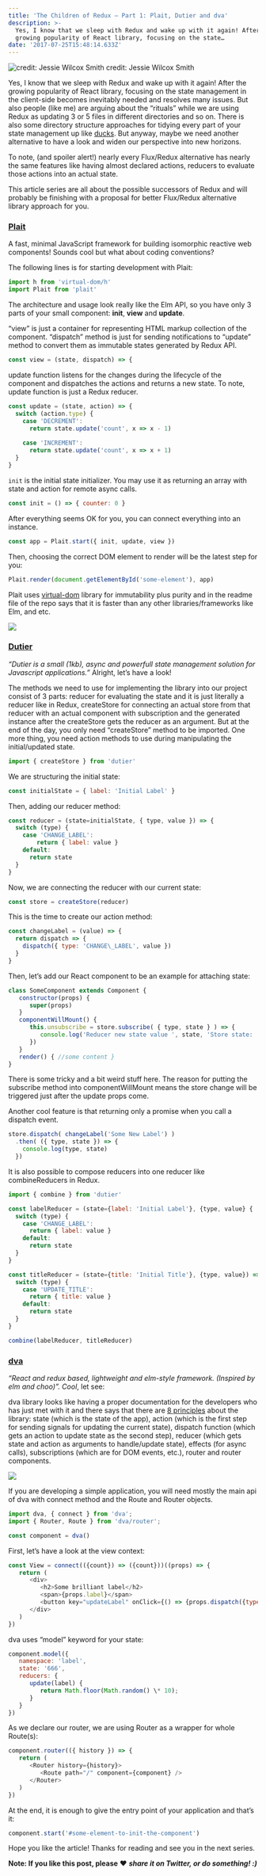 ```yaml
---
title: 'The Children of Redux — Part 1: Plait, Dutier and dva'
description: >-
  Yes, I know that we sleep with Redux and wake up with it again! After the
  growing popularity of React library, focusing on the state…
date: '2017-07-25T15:48:14.633Z'
---
```


![credit: Jessie Wilcox Smith](https://cdn-images-1.medium.com/max/800/1*6YfrjUpwI7-IOBXOe4et_g.jpeg)
credit: Jessie Wilcox Smith

Yes, I know that we sleep with Redux and wake up with it again! After the growing popularity of React library, focusing on the state management in the client-side becomes inevitably needed and resolves many issues. But also people (like me) are arguing about the “rituals” while we are using Redux as updating 3 or 5 files in different directories and so on. There is also some directory structure approaches for tidying every part of your state management up like [ducks](https://github.com/erikras/ducks-modular-redux). But anyway, maybe we need another alternative to have a look and widen our perspective into new horizons.

To note, (and spoiler alert!) nearly every Flux/Redux alternative has nearly the same features like having almost declared actions, reducers to evaluate those actions into an actual state.

This article series are all about the possible successors of Redux and will probably be finishing with a proposal for better Flux/Redux alternative library approach for you.

### [**Plait**](https://github.com/wildlyinaccurate/plait)

A fast, minimal JavaScript framework for building isomorphic reactive web components! Sounds cool but what about coding conventions?

The following lines is for starting development with Plait:

```js
import h from 'virtual-dom/h'  
import Plait from 'plait'
```

The architecture and usage look really like the Elm API, so you have only 3 parts of your small component: **init**, **view** and **update**.

“view” is just a container for representing HTML markup collection of the component. “dispatch” method is just for sending notifications to “update” method to convert them as immutable states generated by Redux API.

```js
const view = (state, dispatch) => {  
```

update function listens for the changes during the lifecycle of the component and dispatches the actions and returns a new state. To note, update function is just a Redux reducer.

```js
const update = (state, action) => {  
  switch (action.type) {  
    case 'DECREMENT':  
      return state.update('count', x => x - 1)  
  
    case 'INCREMENT':  
      return state.update('count', x => x + 1)  
  }  
}
```

`init` is the initial state initializer. You may use it as returning an array with state and action for remote async calls.

```js
const init = () => { counter: 0 }
```

After everything seems OK for you, you can connect everything into an instance.

```js
const app = Plait.start({ init, update, view })
```

Then, choosing the correct DOM element to render will be the latest step for you:

```js
Plait.render(document.getElementById('some-element'), app)
```

Plait uses [virtual-dom](https://github.com/Matt-Esch/virtual-dom) library for immutability plus purity and in the readme file of the repo says that it is faster than any other libraries/frameworks like Elm, and etc.

![](https://cdn-images-1.medium.com/max/800/1*704zzoLBxAQKQcfwUGY7Pg.png)

### [Dutier](https://github.com/luisvinicius167/dutier)

_“Dutier is a small (1kb), async and powerfull state management solution for Javascript applications.”_ Alright, let’s have a look!

The methods we need to use for implementing the library into our project consist of 3 parts: reducer for evaluating the state and it is just literally a reducer like in Redux, createStore for connecting an actual store from that reducer with an actual component with subscription and the generated instance after the createStore gets the reducer as an argument. But at the end of the day, you only need “createStore” method to be imported. One more thing, you need action methods to use during manipulating the initial/updated state.

```js
import { createStore } from 'dutier'
```

We are structuring the initial state:

```js
const initialState = { label: 'Initial Label' }
```

Then, adding our reducer method:

```js
const reducer = (state=initialState, { type, value }) => {  
  switch (type) {  
    case 'CHANGE_LABEL':  
        return { label: value }  
    default:  
      return state    
  }  
}
```

Now, we are connecting the reducer with our current state:

```js
const store = createStore(reducer)
```

This is the time to create our action method:

```js
const changeLabel = (value) => {  
  return dispatch => {  
    dispatch({ type: 'CHANGE\_LABEL', value })  
  }  
}
```

Then, let’s add our React component to be an example for attaching state:

```js
class SomeComponent extends Component {  
   constructor(props) {  
      super(props)  
   }  
   componentWillMount() {  
      this.unsubscribe = store.subscribe( { type, state } ) => {  
         console.log('Reducer new state value ', state, 'Store state: ', store.getState())  
      })  
   }  
   render() { //some content }  
}
```

There is some tricky and a bit weird stuff here. The reason for putting the subscribe method into componentWillMount means the store change will be triggered just after the update props come.

Another cool feature is that returning only a promise when you call a dispatch event.

```js
store.dispatch( changeLabel('Some New Label') )  
  .then( ({ type, state }) => {  
    console.log(type, state)  
  })
```

It is also possible to compose reducers into one reducer like combineReducers in Redux.

```js
import { combine } from 'dutier'

const labelReducer = (state={label: 'Initial Label'}, {type, value} {  
  switch (type) {  
    case 'CHANGE_LABEL':  
      return { label: value }  
    default:  
      return state    
  }  
}

const titleReducer = (state={title: 'Initial Title'}, {type, value}) => {  
  switch (type) {  
    case 'UPDATE_TITLE':  
      return { title: value }  
    default:  
      return state    
  }  
}

combine(labelReducer, titleReducer)
```

### [dva](https://github.com/dvajs/dva/)

_“React and redux based, lightweight and elm-style framework. (Inspired by elm and choo)”. Cool_, let see:

dva library looks like having a proper documentation for the developers who has just met with it and there says that there are [8 principles](https://github.com/dvajs/dva/blob/master/docs/Concepts.md) about the library: state (which is the state of the app), action (which is the first step for sending signals for updating the current state), dispatch function (which gets an action to update state as the second step), reducer (which gets state and action as arguments to handle/update state), effects (for async calls), subscriptions (which are for DOM events, etc.), router and router components.

![](https://cdn-images-1.medium.com/max/800/1*vOK5J2FtYATWpRNf8_IMVA.png)

If you are developing a simple application, you will need mostly the main api of dva with connect method and the Route and Router objects.

```js
import dva, { connect } from 'dva';  
import { Router, Route } from 'dva/router';

const component = dva()
```

First, let’s have a look at the view context:

```js
const View = connect(({count}) => ({count}))((props) => {  
   return (  
      <div>  
         <h2>Some brilliant label</h2>  
         <span>{props.label}</span>  
         <button key="updateLabel" onClick={() => {props.dispatch({type: 'label/update'});}}>Update Label</button>  
      </div>  
   )  
})
```

dva uses “model” keyword for your state:

```js
component.model({  
   namespace: 'label',  
   state: '666',  
   reducers: {  
      update(label) {  
         return Math.floor(Math.random() \* 10);  
      }  
   }  
})
```

As we declare our router, we are using Router as a wrapper for whole Route(s):

```js
component.router(({ history }) => {  
   return (  
      <Router history={history}>  
         <Route path="/" component={component} />  
      </Router>  
   )  
})
```

At the end, it is enough to give the entry point of your application and that’s it:

```js
component.start('#some-element-to-init-the-component')
```

Hope you like the article! Thanks for reading and see you in the next series.

**Note: If you like this post, please** ❤  **_share it on Twitter, or do something! :)_**